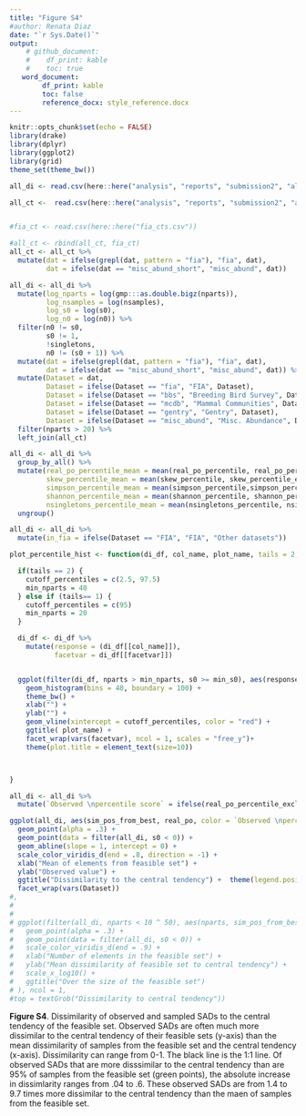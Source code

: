 ```yaml
---
title: "Figure S4"
#author: Renata Diaz
date: "`r Sys.Date()`"
output: 
    # github_document:
    #    df_print: kable
    #    toc: true
   word_document:
        df_print: kable
        toc: false
        reference_docx: style_reference.docx
---
```


```r
knitr::opts_chunk$set(echo = FALSE)
library(drake)
library(dplyr)
library(ggplot2)
library(grid)
theme_set(theme_bw())

all_di <- read.csv(here::here("analysis", "reports", "submission2", "all_di.csv"), stringsAsFactors = F)

all_ct <-  read.csv(here::here("analysis", "reports", "submission2", "all_ct.csv"), stringsAsFactors = F)


#fia_ct <- read.csv(here::here("fia_cts.csv"))

#all_ct <- rbind(all_ct, fia_ct)
all_ct <- all_ct %>%
  mutate(dat = ifelse(grepl(dat, pattern = "fia"), "fia", dat),
         dat = ifelse(dat == "misc_abund_short", "misc_abund", dat))

all_di <- all_di %>%
  mutate(log_nparts = log(gmp:::as.double.bigz(nparts)),
         log_nsamples = log(nsamples),
         log_s0 = log(s0),
         log_n0 = log(n0)) %>%
  filter(n0 != s0,
         s0 != 1,
         !singletons,
         n0 != (s0 + 1)) %>%
  mutate(dat = ifelse(grepl(dat, pattern = "fia"), "fia", dat),
         dat = ifelse(dat == "misc_abund_short", "misc_abund", dat)) %>%
  mutate(Dataset = dat,
         Dataset = ifelse(Dataset == "fia", "FIA", Dataset),
         Dataset = ifelse(Dataset == "bbs", "Breeding Bird Survey", Dataset),
         Dataset = ifelse(Dataset == "mcdb", "Mammal Communities", Dataset),
         Dataset = ifelse(Dataset == "gentry", "Gentry", Dataset),
         Dataset = ifelse(Dataset == "misc_abund", "Misc. Abundance", Dataset)) %>%
  filter(nparts > 20) %>%
  left_join(all_ct) 

all_di <- all_di %>%
  group_by_all() %>%
  mutate(real_po_percentile_mean = mean(real_po_percentile, real_po_percentile_excl),
         skew_percentile_mean = mean(skew_percentile, skew_percentile_excl),
         simpson_percentile_mean = mean(simpson_percentile,simpson_percentile_excl),
         shannon_percentile_mean = mean(shannon_percentile, shannon_percentile_excl),
         nsingletons_percentile_mean = mean(nsingletons_percentile, nsingletons_percentile_excl),) %>%
  ungroup()

all_di <- all_di %>%
  mutate(in_fia = ifelse(Dataset == "FIA", "FIA", "Other datasets"))

```


```r
plot_percentile_hist <- function(di_df, col_name, plot_name, tails = 2, facetvar = "Dataset", min_s0 = 0) {

  if(tails == 2) {
    cutoff_percentiles = c(2.5, 97.5)
    min_nparts = 40
  } else if (tails== 1) {
    cutoff_percentiles = c(95)
    min_nparts = 20
  }

  di_df <- di_df %>%
    mutate(response = (di_df[[col_name]]),
           facetvar = di_df[[facetvar]])


  ggplot(filter(di_df, nparts > min_nparts, s0 >= min_s0), aes(response)) +
    geom_histogram(bins = 40, boundary = 100) +
    theme_bw() +
    xlab("") +
    ylab("") +
    geom_vline(xintercept = cutoff_percentiles, color = "red") +
    ggtitle( plot_name) +
    facet_wrap(vars(facetvar), ncol = 1, scales = "free_y")+
    theme(plot.title = element_text(size=10))



}

all_di <- all_di %>%
  mutate(`Observed \npercentile score` = ifelse(real_po_percentile_excl > 95, "High (> 95)", "Less than 95"))

```



```r
ggplot(all_di, aes(sim_pos_from_best, real_po, color = `Observed \npercentile score`)) +
  geom_point(alpha = .3) +
  geom_point(data = filter(all_di, s0 < 0)) +
  geom_abline(slope = 1, intercept = 0) +
  scale_color_viridis_d(end = .8, direction = -1) +
  xlab("Mean of elements from feasible set") +
  ylab("Observed value") +
  ggtitle("Dissimilarity to the central tendency") +  theme(legend.position = "bottom")+
  facet_wrap(vars(Dataset))
#,
#
#
# ggplot(filter(all_di, nparts < 10 ^ 50), aes(nparts, sim_pos_from_best, color = Dataset)) +
#   geom_point(alpha = .3) +
#   geom_point(data = filter(all_di, s0 < 0)) +
#   scale_color_viridis_d(end = .9) +
#   xlab("Number of elements in the feasible set") +
#   ylab("Mean dissimilarity of feasible set to central tendency") +
#   scale_x_log10() +
#   ggtitle("Over the size of the feasible set")
# ), ncol = 1,
#top = textGrob("Dissimilarity to central tendency"))

```

**Figure S4**. Dissimilarity of observed and sampled SADs to the central tendency of the feasible set. Observed SADs are often much more dissimilar to the central tendency of their feasible sets (y-axis) than the mean dissimilarity of samples from the feasible set and the central tendency (x-axis). Dissimilarity can range from 0-1. The black line is the 1:1 line. Of observed SADs that are more disssimilar to the central tendency than are 95% of samples from the feasible set (green points), the absolute increase in dissimlarity ranges from .04 to .6. These observed SADs are from 1.4 to 9.7 times more dissimilar to the central tendency than the maen of samples from the feasible set. 
